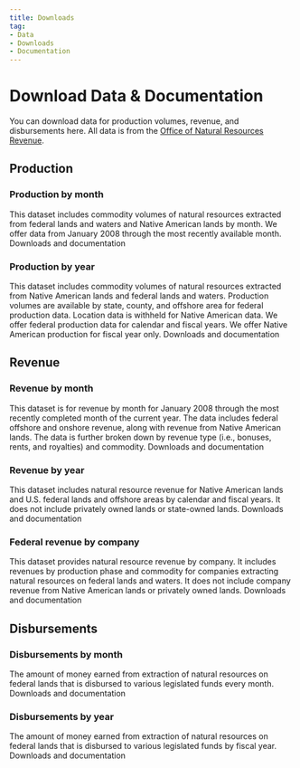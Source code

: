 ```yaml
---
title: Downloads
tag:
- Data
- Downloads
- Documentation
---
```


# Download Data & Documentation
You can download data for production volumes, revenue, and disbursements here. 
All data is from the [Office of Natural Resources Revenue](https://www.onrr.gov/).

## Production

### Production by month
This dataset includes commodity volumes of natural resources extracted from federal lands and waters and Native American lands by month. 
We offer data from January 2008 through the most recently available month.
<DownloadDataLink to="/downloads/federal-production-by-month/">Downloads and documentation</DownloadDataLink>

### Production by year
This dataset includes commodity volumes of natural resources extracted from Native American lands and federal lands and waters. 
Production volumes are available by state, county, and offshore area for federal production data. Location data is <GlossaryTerm>withheld</GlossaryTerm>
for Native American data. We offer federal production data for calendar and fiscal years. We offer Native American production for fiscal year only.
<DownloadDataLink to="/downloads/federal-production/">Downloads and documentation</DownloadDataLink>

## Revenue

### Revenue by month
This dataset is for revenue by month for January 2008 through the most recently completed month of the current year. The data includes federal 
offshore and onshore revenue, along with revenue from Native American lands. The data is further broken down by revenue type (i.e., bonuses, rents, and royalties) 
and commodity.
<DownloadDataLink to="/downloads/federal-revenue-by-month/">Downloads and documentation</DownloadDataLink>

### Revenue by year
This dataset includes natural resource revenue for Native American lands and U.S. federal lands and offshore areas by calendar and fiscal years. 
It does not include privately owned lands or state-owned lands.
<DownloadDataLink to="/downloads/federal-revenue-by-location/">Downloads and documentation</DownloadDataLink>

### Federal revenue by company
This dataset provides natural resource revenue by company. It includes revenues by production phase and commodity for companies extracting natural resources on
 federal lands and waters. It does not include company revenue from Native American lands or privately owned lands.
<DownloadDataLink to="/downloads/federal-revenue-by-company/">Downloads and documentation</DownloadDataLink>

## Disbursements
### Disbursements by month
The amount of money earned from extraction of natural resources on federal lands that is disbursed to various legislated funds every month.
<DownloadDataLink to="/downloads/federal-disbursements-by-month/">Downloads and documentation</DownloadDataLink>

### Disbursements by year
The amount of money earned from extraction of natural resources on federal lands that is disbursed to various legislated funds by fiscal year.
<DownloadDataLink to="/downloads/disbursements/">Downloads and documentation</DownloadDataLink>
